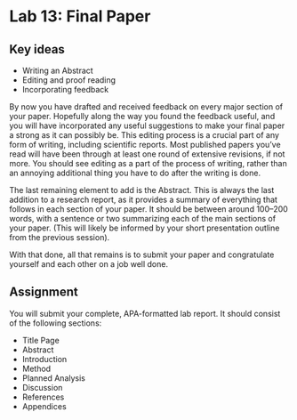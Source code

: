 # Lab 13: Final Paper {.unnumbered}


## Key ideas

- Writing an Abstract
- Editing and proof reading
- Incorporating feedback


By now you have drafted and received feedback on every major section of your paper. Hopefully along the way you found the feedback useful, and you will have incorporated any useful suggestions to make your final paper a strong as it can possibly be. This editing process is a crucial part of any form of writing, including scientific reports. Most published papers you’ve read will have been through at least one round of extensive revisions, if not more. You should see editing as a part of the process of writing, rather than an annoying additional thing you have to do after the writing is done.

The last remaining element to add is the Abstract. This is always the last addition to a research report, as it provides a summary of everything that follows in each section of your paper. It should be between around 100–200 words, with a sentence or two summarizing each of the main sections of your paper. (This will likely be informed by your short presentation outline from the previous session).

With that done, all that remains is to submit your paper and congratulate yourself and each other on a job well done.



## Assignment

You will submit your complete, APA-formatted lab report. It should consist of the following sections:

- Title Page
- Abstract
- Introduction
- Method 
- Planned Analysis
- Discussion
- References
- Appendices
